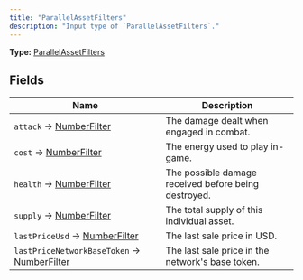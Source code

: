 ```yaml
---
title: "ParallelAssetFilters"
description: "Input type of `ParallelAssetFilters`."
---
```


**Type:** [ParallelAssetFilters](/api-reference/types/parallelassetfilters)

## Fields

| Name | Description |
|------|-------------|
| `attack` → [NumberFilter](/api-reference/types/numberfilter) | The damage dealt when engaged in combat. |
| `cost` → [NumberFilter](/api-reference/types/numberfilter) | The energy used to play in-game. |
| `health` → [NumberFilter](/api-reference/types/numberfilter) | The possible damage received before being destroyed. |
| `supply` → [NumberFilter](/api-reference/types/numberfilter) | The total supply of this individual asset. |
| `lastPriceUsd` → [NumberFilter](/api-reference/types/numberfilter) | The last sale price in USD. |
| `lastPriceNetworkBaseToken` → [NumberFilter](/api-reference/types/numberfilter) | The last sale price in the network&#39;s base token. |


